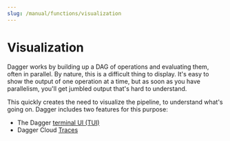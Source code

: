```yaml
---
slug: /manual/functions/visualization
---
```


# Visualization

Dagger works by building up a DAG of operations and evaluating them, often in parallel. By nature, this is a difficult thing to display. It's easy to show the output of one operation at a time, but as soon as you have parallelism, you'll get jumbled output that's hard to understand.

This quickly creates the need to visualize the pipeline, to understand what's going on. Dagger includes two features for this purpose:

- The Dagger [terminal UI (TUI)](../cli/tui.mdx)
- Dagger Cloud [Traces](../cloud/traces.mdx)
